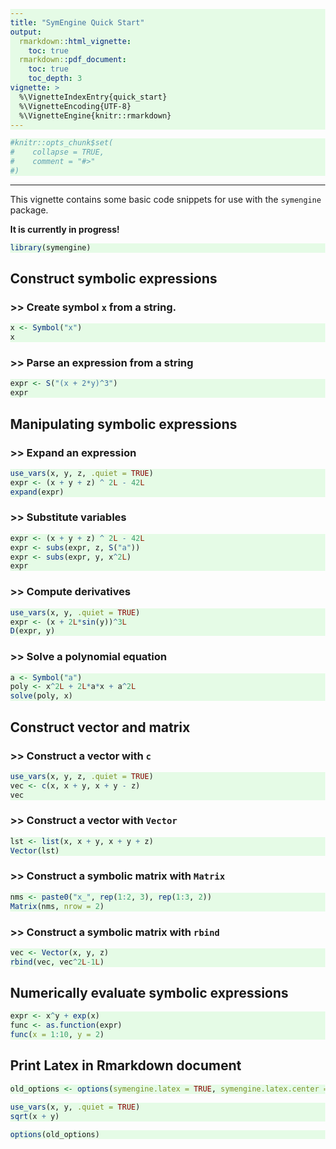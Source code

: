 ```yaml
---
title: "SymEngine Quick Start"
output:
  rmarkdown::html_vignette:
    toc: true
  rmarkdown::pdf_document:
    toc: true
    toc_depth: 3
vignette: >
  %\VignetteIndexEntry{quick_start}
  %\VignetteEncoding{UTF-8}
  %\VignetteEngine{knitr::rmarkdown}
---
```


<!-- Custom styles -->
<style>
pre.sourceCode, code.sourceCode {
  background-color: #e5fbe6;
}
h3:before {
  content: ">> ";
}
body {
  margin-left: 0px;
}
</style>

```r
#knitr::opts_chunk$set(
#    collapse = TRUE,
#    comment = "#>"
#)
```

----------------

This vignette contains some basic code snippets for use with the
`symengine` package.

**It is currently in progress!**

```r
library(symengine)
```

## Construct symbolic expressions

### Create symbol `x` from a string. 

```r
x <- Symbol("x")
x
```

### Parse an expression from a string 

```r
expr <- S("(x + 2*y)^3")
expr
```

## Manipulating symbolic expressions

### Expand an expression

```r
use_vars(x, y, z, .quiet = TRUE)
expr <- (x + y + z) ^ 2L - 42L
expand(expr)
```

### Substitute variables

```r
expr <- (x + y + z) ^ 2L - 42L
expr <- subs(expr, z, S("a"))
expr <- subs(expr, y, x^2L)
expr
```

### Compute derivatives

```r
use_vars(x, y, .quiet = TRUE)
expr <- (x + 2L*sin(y))^3L
D(expr, y)
```

### Solve a polynomial equation

```r
a <- Symbol("a")
poly <- x^2L + 2L*a*x + a^2L
solve(poly, x)
```

## Construct vector and matrix

### Construct a vector with `c`

```r
use_vars(x, y, z, .quiet = TRUE)
vec <- c(x, x + y, x + y - z)
vec
```

### Construct a vector with `Vector`

```r
lst <- list(x, x + y, x + y + z)
Vector(lst)
```

### Construct a symbolic matrix with `Matrix`

```r
nms <- paste0("x_", rep(1:2, 3), rep(1:3, 2))
Matrix(nms, nrow = 2)
```

### Construct a symbolic matrix with `rbind`

```r
vec <- Vector(x, y, z)
rbind(vec, vec^2L-1L)
```

## Numerically evaluate symbolic expressions

```r
expr <- x^y + exp(x)
func <- as.function(expr)
func(x = 1:10, y = 2)
```

## Print Latex in Rmarkdown document

```r
old_options <- options(symengine.latex = TRUE, symengine.latex.center = TRUE)
```

```r
use_vars(x, y, .quiet = TRUE)
sqrt(x + y)
```

```r
options(old_options)
```